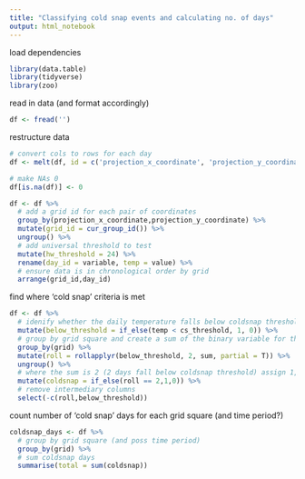 ```yaml
---
title: "Classifying cold snap events and calculating no. of days"
output: html_notebook
---
```


load dependencies
```r
library(data.table)
library(tidyverse)
library(zoo)
```

read in data (and format accordingly)
```r
df <- fread('')
```

restructure data
```r
# convert cols to rows for each day
df <- melt(df, id = c('projection_x_coordinate', 'projection_y_coordinate'))

# make NAs 0
df[is.na(df)] <- 0

df <- df %>% 
  # add a grid id for each pair of coordinates
  group_by(projection_x_coordinate,projection_y_coordinate) %>% 
  mutate(grid_id = cur_group_id()) %>% 
  ungroup() %>% 
  # add universal threshold to test
  mutate(hw_threshold = 24) %>% 
  rename(day_id = variable, temp = value) %>% 
  # ensure data is in chronological order by grid
  arrange(grid_id,day_id)
```

find where 'cold snap' criteria is met
```r
df <- df %>% 
  # idenify whether the daily temperature falls below coldsnap threshold
  mutate(below_threshold = if_else(temp < cs_threshold, 1, 0)) %>% 
  # group by grid square and create a sum of the binary variable for the current day plus previous day
  group_by(grid) %>% 
  mutate(roll = rollapplyr(below_threshold, 2, sum, partial = T)) %>% 
  ungroup() %>% 
  # where the sum is 2 (2 days fall below coldsnap threshold) assign 1, otherwise 0
  mutate(coldsnap = if_else(roll == 2,1,0)) %>% 
  # remove intermediary columns
  select(-c(roll,below_threshold))
```

count number of 'cold snap' days for each grid square (and time period?)
```r
coldsnap_days <- df %>% 
  # group by grid square (and poss time period)
  group_by(grid) %>% 
  # sum coldsnap days
  summarise(total = sum(coldsnap))
```